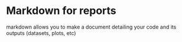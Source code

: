 # Markdown for reports

markdown allows you to make a document detailing your code and its outputs (datasets, plots, etc)